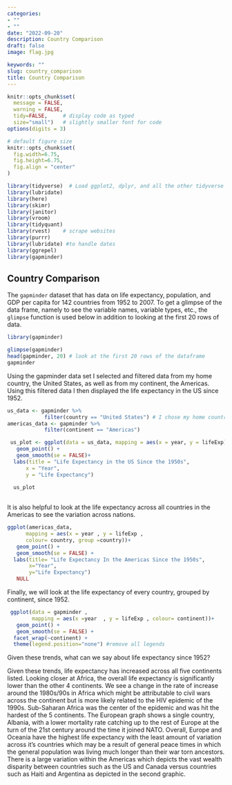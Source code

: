 ```yaml
---
categories:  
- ""
- ""
date: "2022-09-20"
description: Country Comparison
draft: false
image: flag.jpg 

keywords: ""
slug: country_comparison
title: Country Comparison
---
```


```r
knitr::opts_chunk$set(
  message = FALSE, 
  warning = FALSE, 
  tidy=FALSE,     # display code as typed
  size="small")   # slightly smaller font for code
options(digits = 3)

# default figure size
knitr::opts_chunk$set(
  fig.width=6.75, 
  fig.height=6.75,
  fig.align = "center"
)
```

```r
library(tidyverse)  # Load ggplot2, dplyr, and all the other tidyverse packages
library(lubridate)
library(here)
library(skimr)
library(janitor)
library(vroom)
library(tidyquant)
library(rvest)    # scrape websites
library(purrr)  
library(lubridate) #to handle dates
library(ggrepel)
library(gapminder)
```

## Country Comparison

The `gapminder` dataset that has data on life expectancy, population, and GDP per capita for 142 countries from 1952 to 2007. To get a glimpse of the data frame, namely to see the variable names, variable types, etc., the `glimpse` function is used below in addition to looking at the first 20 rows of data.

```r

library(gapminder)

glimpse(gapminder)
head(gapminder, 20) # look at the first 20 rows of the dataframe
gapminder
```

Using the gapminder data set I selected and filtered data from my home country, the United States, as well as from my continent, the Americas. Using this filtered data I then displayed the life expectancy in the US since 1952.

```r
us_data <- gapminder %>% 
            filter(country == "United States") # I chose my home country
americas_data <- gapminder %>% 
            filter(continent == "Americas")
```

```r

 us_plot <- ggplot(data = us_data, mapping = aes(x = year, y = lifeExp))+
   geom_point() +
   geom_smooth(se = FALSE)+
  labs(title = "Life Expectancy in the US Since the 1950s",
      x = "Year",
      y = "Life Expectancy") 
  
  us_plot 
  
```

It is also helpful to look at the life expectancy across all countries in the Americas to see the variation across nations.

```r
ggplot(americas_data, 
      mapping = aes(x = year , y = lifeExp , 
      colour= country, group =country))+
   geom_point() + 
   geom_smooth(se = FALSE) +
  labs(title= "Life Expectancy In the Americas Since the 1950s",
       x="Year",
       y="Life Expectancy")
   NULL

```

Finally, we will look at the life expectancy of every country, grouped by continent, since 1952.

```r
 ggplot(data = gapminder , 
        mapping = aes(x =year  , y = lifeExp , colour= continent))+
   geom_point() + 
   geom_smooth(se = FALSE) +
  facet_wrap(~continent) +
  theme(legend.position="none") #remove all legends
```

Given these trends, what can we say about life expectancy since 1952?

Given these trends, life expectancy has increased across all five continents listed. Looking closer at Africa, the overall life expectancy is significantly lower than the other 4 continents. We see a change in the rate of increase around the 1980s/90s in Africa which might be attributable to civil wars across the continent but is more likely related to the HIV epidemic of the 1990s. Sub-Saharan Africa was the center of the epidemic and was hit the hardest of the 5 continents. The European graph shows a single country, Albania, with a lower mortality rate catching up to the rest of Europe at the turn of the 21st century around the time it joined NATO. Overall, Europe and Oceania have the highest life expectancy with the least amount of variation across it's countries which may be a result of general peace times in which the general population was living much longer than their war torn ancestors. There is a large variation within the Americas which depicts the vast wealth disparity between countries such as the US and Canada versus countries such as Haiti and Argentina as depicted in the second graphic.
